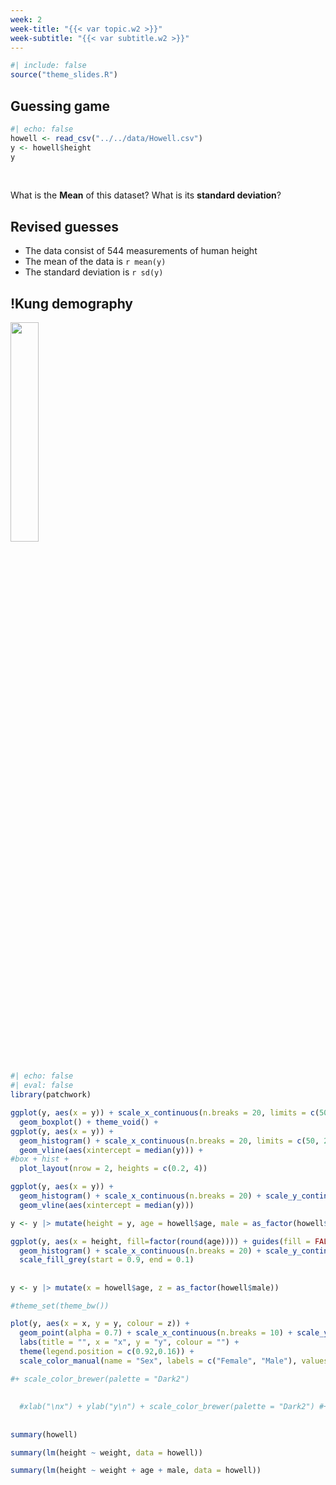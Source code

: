 ```yaml
---
week: 2
week-title: "{{< var topic.w2 >}}"
week-subtitle: "{{< var subtitle.w2 >}}"
---
```


```r
#| include: false
source("theme_slides.R")
```


## Guessing game

:::{.r-stretch}

```r
#| echo: false
howell <- read_csv("../../data/Howell.csv")
y <- howell$height
y
```

:::

<br>

What is the **Mean** of this dataset? What is its **standard deviation**?

## Revised guesses

:::{.incremental}

- The data consist of 544 measurements of human height
- The mean of the data is `r mean(y)`
- The standard deviation is `r sd(y)`

:::



## !Kung demography

::: {layout-ncol=2}

![](./images/kung1.jpg){height=30%}

:::

## 

```r
#| echo: false
#| eval: false
library(patchwork)

ggplot(y, aes(x = y)) + scale_x_continuous(n.breaks = 20, limits = c(50, 200)) +
  geom_boxplot() + theme_void() +
ggplot(y, aes(x = y)) + 
  geom_histogram() + scale_x_continuous(n.breaks = 20, limits = c(50, 200)) + scale_y_continuous(n.breaks = 10) +
  geom_vline(aes(xintercept = median(y))) +
#box + hist + 
  plot_layout(nrow = 2, heights = c(0.2, 4))
```


```r
ggplot(y, aes(x = y)) + 
  geom_histogram() + scale_x_continuous(n.breaks = 20) + scale_y_continuous(n.breaks = 10) +
  geom_vline(aes(xintercept = median(y)))
```


```r
y <- y |> mutate(height = y, age = howell$age, male = as_factor(howell$male))

ggplot(y, aes(x = height, fill=factor(round(age)))) + guides(fill = FALSE) +
  geom_histogram() + scale_x_continuous(n.breaks = 20) + scale_y_continuous(n.breaks = 10) + 
  scale_fill_grey(start = 0.9, end = 0.1)
```



##

```r
y <- y |> mutate(x = howell$age, z = as_factor(howell$male))

#theme_set(theme_bw())

plot(y, aes(x = x, y = y, colour = z)) + 
  geom_point(alpha = 0.7) + scale_x_continuous(n.breaks = 10) + scale_y_continuous(n.breaks = 10) + 
  labs(title = "", x = "x", y = "y", colour = "") + 
  theme(legend.position = c(0.92,0.16)) +
  scale_color_manual(name = "Sex", labels = c("Female", "Male"), values = c(100,200))

#+ scale_color_brewer(palette = "Dark2") 
  
  
  #xlab("\nx") + ylab("y\n") + scale_color_brewer(palette = "Dark2") #+ scale_colour_manual("", values = c(1, 2), labels = c("Female", "Male"))
```

## 

```r
summary(howell)
```

```r
summary(lm(height ~ weight, data = howell))
```

```r
summary(lm(height ~ weight + age + male, data = howell))
```


